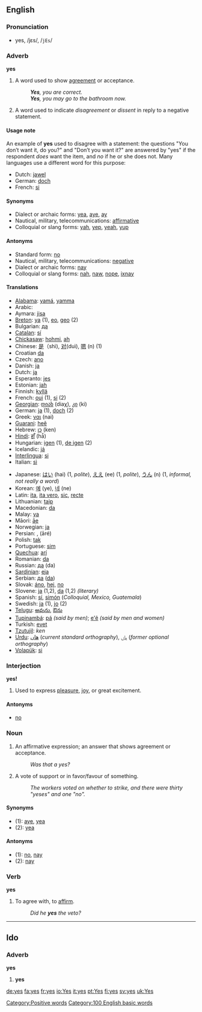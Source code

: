 ==English==

===Pronunciation===
*yes, /jɛs/, /<tt>jEs</tt>/

===Adverb===
'''yes'''

# A word used to show [[agree]]ment or acceptance. 
#:'''''Yes''', you are correct.'' 
#:'''''Yes''', you may go to the bathroom now.''
# A word used to indicate ''disagreement'' or ''dissent'' in reply to a negative statement.

====Usage note====
An example of '''yes''' used to disagree with a statement: the questions "You don’t want it, do you?" and "Don’t you want it?" are answered by "yes" if the respondent ''does'' want the item, and ''no'' if he or she does not. Many languages use a different word for this purpose:

*Dutch: [[jawel]]
*German: [[doch]]
*French: [[si]]

====Synonyms====
*Dialect or archaic forms: [[yea]], [[aye]], [[ay]]
*Nautical, military, telecommunications: [[affirmative]]
*Colloquial or slang forms: [[yah]], [[yep]], [[yeah]], [[yup]]

====Antonyms====
*Standard form: [[no]]
*Nautical, military, telecommunications: [[negative]]
*Dialect or archaic forms: [[nay]]
*Colloquial or slang forms: [[nah]], [[naw]], [[nope]], [[ixnay]]

====Translations====
{{top}}
*[[Alabama]]: [[yamá]], [[yamma]]
*Arabic: {{ARchar|[[نعم|نَعَم]]}} {{Unicode|(náʕam)}}
*Aymara: [[jisa]]
*[[Breton]]: [[ya#Breton|ya]] (1), [[eo#Breton|eo]], [[geo#Breton|geo]] (2)
*Bulgarian: [[да#Bulgarian|да]]
*[[Catalan]]: [[sí#Catalan|sí]]
*[[Chickasaw]]: [[hohmi]], [[ah]]
*Chinese: [[是]]（shì), [[对]](duì), [[嗯]] (n) (1)
*Croatian [[da#Croatian|da]]
*Czech: [[ano#Czech|ano]]
*Danish: [[ja#Danish|ja]]
*Dutch: [[ja#Dutch|ja]]
*Esperanto: [[jes]]
*Estonian: [[jah]]
*Finnish: [[kyllä]]
*French: [[oui]] (1), [[si#French|si]] (2)
*[[Georgian]]: [[დიახ]] (diaχ), [[კი]] (ki)
*German: [[ja#German|ja]] (1), [[doch]] (2)
*Greek: [[ναι]] (nai)
*[[Guarani]]: [[heẽ]]
*Hebrew: [[כן]] (ken)
*[[Hindi]]: [[हाँ]] (hā̃)
*Hungarian: [[igen]] (1), [[de igen]] (2)
*Icelandic: [[já]]
*[[Interlingua]]: [[si]]
*Italian: [[sì]]
{{mid}}
*Japanese: [[はい]] (hai) (1, ''polite''), [[ええ]] (ee) (1, ''polite''), [[うん]] (n) (1, ''informal, not really a word'')
*Korean: [[예]] (ye), [[네]] (ne)
*Latin: [[ita]], [[ita vero]], [[sic]], [[recte]]
*Lithuanian: [[taip]]
*Macedonian: [[da#Macedonian|da]]
*Malay: [[ya#Malay|ya]]
*Māori: [[āe]]
*Norwegian: [[ja#Norwegian|ja]]
*Persian: {{FAchar|[[بله|بَلِه]]}} {{Unicode|(ˈbæle)}}, {{FAchar|[[اره|آرِه]]}} (āré)
*Polish: [[tak#Polish|tak]]
*Portuguese: [[sim]]
*[[Quechua]]: [[arí]]
*Romanian: [[da#Romanian|da]]
*Russian: [[да#Russian|да]] (da)
*[[Sardinian]]: [[eja]]
*Serbian: [[да#Serbian|да]] ([[da#Serbian|da]])
*Slovak: [[áno]], [[hej]], [[no#Slovak|no]]
*Slovene: [[ja#Slovene|ja]] (1,2), [[da#Slovene|da]] (1,2) ''(literary)''
*Spanish: [[sí#Spanish|sí]], [[simón]] (''Colloquial, Mexico, Guatemala'')
*Swedish: [[ja#Swedish|ja]] (1), [[jo#Swedish|jo]] (2)
*[[Telugu]]: [[అవును]], [[ఔను]]
*[[Tupinambá]]: [[pá]] ''(said by men)''; [[e'ẽ]] ''(said by men and women)''
*Turkish: [[evet]]
*[[Tzutujil]]: ''ken''
*[[Urdu]]: [[ھاں]] (''current standard orthography''), [[ہاں]] (''former optional orthography'')
*[[Volapük]]: [[si]]
{{bottom}}

===Interjection===
'''yes!'''

# Used to express [[pleasure]], [[joy]], or great excitement.

====Antonyms====
*[[no]]

===Noun===
{{en-noun-reg-es}}

# An affirmative expression; an answer that shows agreement or acceptance. 
#:''Was that a yes?''
# A vote of support or in favor/favour of something. 
#:''The workers voted on whether to strike, and there were thirty "yeses" and one "no".''

====Synonyms====
*(1): [[aye]], [[yea]]
*(2): [[yea]]

====Antonyms====
*(1): [[no]], [[nay]]
*(2): [[nay]]

===Verb===
'''yes'''

#{{transitive}} To agree with, to [[affirm]].
#:''Did he '''yes''' the veto?''


----

==Ido==
===Adverb===
'''yes'''

# '''yes'''

[[Category:Positive words]]
[[Category:100 English basic words]]
[[de:yes]]
[[fa:yes]]
[[fr:yes]]
[[io:Yes]]
[[it:yes]]
[[pt:Yes]]
[[fi:yes]]
[[sv:yes]]
[[uk:Yes]]